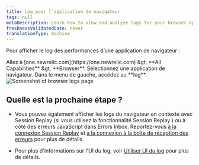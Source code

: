 ```yaml
---
title: Log pour l'application de navigateur
tags: null
metaDescription: Learn how to view and analyze logs for your browser app using New Relic.
freshnessValidatedDate: never
translationType: machine
---
```


Pour afficher le log des performances d’une application de navigateur :

<Steps>
  <Step>
    Allez à <DNT>[one.newrelic.com](https://one.newrelic.com) &amp;gt; **All Capabilities** &amp;gt; **Browser**</DNT>.
  </Step>

  <Step>
    Sélectionnez une application de navigateur.
  </Step>

  <Step>
    Dans le menu de gauche, accédez au **log**.
  </Step>
</Steps>

<img title="Browser logs" alt="Screenshot of browser logs page" src="/images/browser-logs.webp" />

## Quelle est la prochaine étape ?

* Vous pouvez également afficher les logs du navigateur en contexte avec Session Replay (si vous utilisez la fonctionnalité Session Replay ) ou à côté des erreurs JavaScript dans Errors Inbox. Reportez-vous [à la connexion Session Replay](#session-replay-section) et [à la connexion à la boîte de réception des erreurs](#js-errors-section) pour plus de détails.

* Pour plus d'informations sur l'UI du log, voir [Utiliser UI du log](/docs/logs/ui-data/use-logs-ui) pour plus de détails.